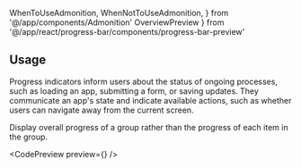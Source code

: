 ---
---

  WhenToUseAdmonition,
  WhenNotToUseAdmonition,
} from '@/app/components/Admonition'
 OverviewPreview
} from '@/app/react/progress-bar/components/progress-bar-preview'

## Usage

Progress indicators inform users about the status of ongoing processes, such as loading an app, submitting a form, or saving updates. They communicate an app's state and indicate available actions, such as whether users can navigate away from the current screen.

Display overall progress of a group rather than the progress of each item in the group.

<CodePreview preview={<OverviewPreview />} />

<WhenToUseAdmonition description="To communicate overall progress of a group." />

<WhenNotToUseAdmonition description="To communicate individual progress within a group." />
